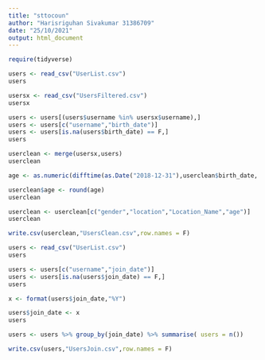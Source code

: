 ---
title: "sttocoun"
author: "Harisriguhan Sivakumar 31386709"
date: "25/10/2021"
output: html_document
---

```{r}
require(tidyverse)
```

```{r}
users <- read_csv("UserList.csv")
users
```
```{r}
usersx <- read_csv("UsersFiltered.csv")
usersx
```

```{r}
users <- users[(users$username %in% usersx$username),]
users <- users[c("username","birth_date")]
users <- users[is.na(users$birth_date) == F,]
users
```
```{r}
userclean <- merge(usersx,users)
userclean 
```
```{r}
age <- as.numeric(difftime(as.Date("2018-12-31"),userclean$birth_date, units = "weeks"))/52.25
```

```{r}
userclean$age <- round(age)
userclean
```
```{r}
userclean <- userclean[c("gender","location","Location_Name","age")]
userclean
```

```{r}
write.csv(userclean,"UsersClean.csv",row.names = F)
```


```{r}
users <- read_csv("UserList.csv")
users
```

```{r}
users <- users[c("username","join_date")]
users <- users[is.na(users$join_date) == F,]
users
```

```{r}
x <- format(users$join_date,"%Y")
```

```{r}
users$join_date <- x
users
```
```{r}
users <- users %>% group_by(join_date) %>% summarise( users = n())
```


```{r}
write.csv(users,"UsersJoin.csv",row.names = F)
```

